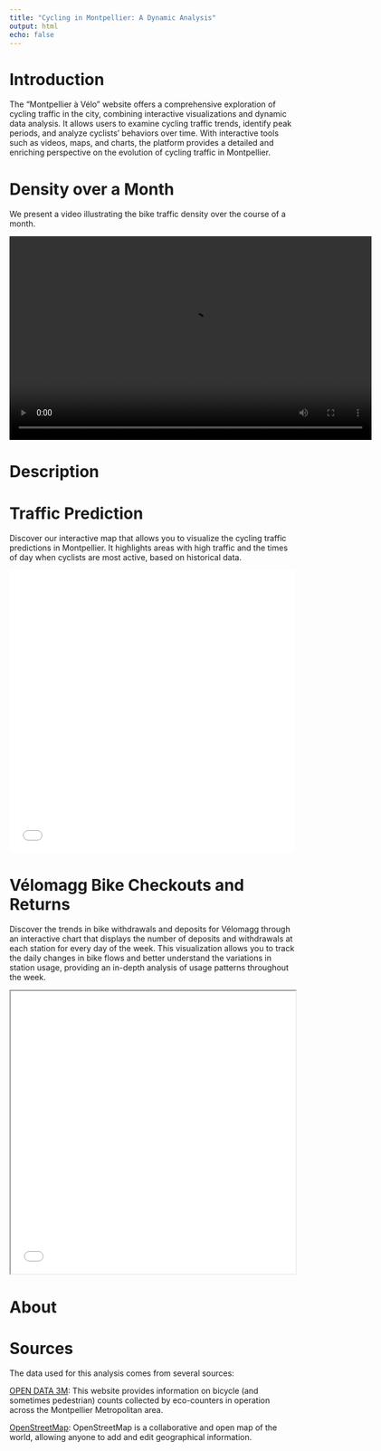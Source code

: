 ---
title: "Cycling in Montpellier: A Dynamic Analysis"
output: html
echo: false
---

# Introduction

The "Montpellier à Vélo" website offers a comprehensive exploration of cycling traffic in the city, combining interactive visualizations and dynamic data analysis. It allows users to examine cycling traffic trends, identify peak periods, and analyze cyclists' behaviors over time. With interactive tools such as videos, maps, and charts, the platform provides a detailed and enriching perspective on the evolution of cycling traffic in Montpellier.

# Density over a Month

We present a video illustrating the bike traffic density over the course of a month.

<video width="640" height="360" controls>

<source src="bicycle.mp4" type="video/mp4">

</video>

# Description

# Traffic Prediction

Discover our interactive map that allows you to visualize the cycling traffic predictions in Montpellier. It highlights areas with high traffic and the times of day when cyclists are most active, based on historical data.

<iframe src="mtp_interactive.html" width="100%" height="500px" frameborder="0">

</iframe>

# Vélomagg Bike Checkouts and Returns

Discover the trends in bike withdrawals and deposits for Vélomagg through an interactive chart that displays the number of deposits and withdrawals at each station for every day of the week. This visualization allows you to track the daily changes in bike flows and better understand the variations in station usage, providing an in-depth analysis of usage patterns throughout the week.

<iframe src="graphique_interactif.html" width="100%" height="500px">

</iframe>

# About

# Sources

The data used for this analysis comes from several sources:

[OPEN DATA 3M](https://data.montpellier3m.fr/dataset/comptages-velo-et-pieton-issus-des-compteurs-de-velo): This website provides information on bicycle (and sometimes pedestrian) counts collected by eco-counters in operation across the Montpellier Metropolitan area.

[OpenStreetMap](https://www.openstreetmap.org/#map=6/46.45/2.21): OpenStreetMap is a collaborative and open map of the world, allowing anyone to add and edit geographical information.

